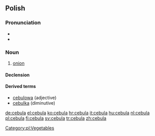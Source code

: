 ==Polish==

===Pronunciation===
*{{audio|Pl-cebula.ogg|audio}}
* {{IPA|[t͡sɛˈbula]}}

===Noun===
{{infl|pl|noun|g=f}}

# [[onion]]

====Declension====
{{pl-decl-noun
|cebula|cebule
|cebuli|cebul
|cebuli|cebulom
|cebulę|cebule
|cebulą|cebulami
|cebuli|cebulach
|cebulo|cebule
}}

====Derived terms====
* [[cebulowa]] (adjective)
* [[cebulka]] (diminutive)

[[Category:pl:Vegetables]]

[[de:cebula]]
[[el:cebula]]
[[ko:cebula]]
[[hr:cebula]]
[[it:cebula]]
[[hu:cebula]]
[[nl:cebula]]
[[pl:cebula]]
[[fi:cebula]]
[[sv:cebula]]
[[tr:cebula]]
[[zh:cebula]]